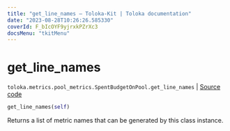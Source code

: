 ```yaml
---
title: "get_line_names — Toloka-Kit | Toloka documentation"
date: "2023-08-28T10:26:26.585330"
coverId: F_bIcOYF9yjrxkPZrXc3
docsMenu: "tkitMenu"
---
```


# get_line_names

`toloka.metrics.pool_metrics.SpentBudgetOnPool.get_line_names` | [Source code](https://github.com/Toloka/toloka-kit/blob/v1.2.1/src/metrics/pool_metrics.py#L376)

```python
get_line_names(self)
```

Returns a list of metric names that can be generated by this class instance.